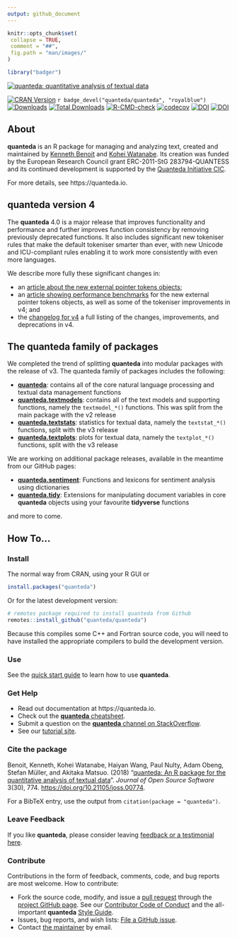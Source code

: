 ```yaml
---
output: github_document
---
```


```r
knitr::opts_chunk$set(
 collapse = TRUE,
 comment = "##",
 fig.path = "man/images/"
)
```
```r
library("badger")
```

[![quanteda: quantitative analysis of textual data](https://cdn.rawgit.com/quanteda/quanteda/master/images/quanteda_logo.svg)](http://quanteda.io)

<!-- badges: start -->
[![CRAN Version](https://www.r-pkg.org/badges/version/quanteda)](https://CRAN.R-project.org/package=quanteda)
`r badge_devel("quanteda/quanteda", "royalblue")`
[![Downloads](https://cranlogs.r-pkg.org/badges/quanteda)](https://CRAN.R-project.org/package=quanteda)
[![Total Downloads](https://cranlogs.r-pkg.org/badges/grand-total/quanteda?color=orange)](https://CRAN.R-project.org/package=quanteda)
[![R-CMD-check](https://github.com/quanteda/quanteda/actions/workflows/check-standard.yaml/badge.svg)](https://github.com/quanteda/quanteda/actions/workflows/check-standard.yaml)
[![codecov](https://codecov.io/gh/quanteda/quanteda/branch/master/graph/badge.svg)](https://app.codecov.io/gh/quanteda/quanteda) [![DOI](https://zenodo.org/badge/5424649.svg)](https://zenodo.org/badge/latestdoi/5424649)
[![DOI](http://joss.theoj.org/papers/10.21105/joss.00774/status.svg)](https://doi.org/10.21105/joss.00774)
<!-- badges: end -->

## About


**quanteda** is an R package for managing and analyzing text, created and maintained by [Kenneth Benoit](https://kenbenoit.net) and [Kohei Watanabe](https://blog.koheiw.net/). Its creation was funded by the European Research Council grant ERC-2011-StG 283794-QUANTESS and its continued development is supported by the [Quanteda Initiative CIC](https://quanteda.org).

For more details, see https://quanteda.io.

## **quanteda** version 4

The **quanteda** 4.0 is a major release that improves functionality and performance and further improves function consistency by removing previously deprecated functions.  It also includes significant new tokeniser rules that make the default tokeniser smarter than ever, with new Unicode and ICU-compliant rules enabling it to work more consistently with even more languages.

We describe more fully these significant changes in:

- an [article about the new external pointer tokens objects](https://quanteda.io/articles/pkgdown/tokens_xptr.html);
- an [article showing performance benchmarks](https://quanteda.io/articles/pkgdown/benchmarks_xptr.html) for the new external pointer tokens objects, as well as some of the tokeniser improvements in v4; and
- the [changelog for v4](https://github.com/quanteda/quanteda/blob/master/NEWS.md#quanteda-40) a full listing of the changes, improvements, and deprecations in v4.

## The **quanteda** family of packages

We completed the trend of splitting **quanteda** into modular packages with the release of v3. The quanteda family of packages includes the following:

- [**quanteda**](https://github.com/quanteda/quanteda): contains all of the core natural language processing and textual data management functions
- [**quanteda.textmodels**](https://github.com/quanteda/quanteda.textmodels): contains all of the text models and supporting functions, namely the `textmodel_*()` functions. This was split from the main package with the v2 release
- [**quanteda.textstats**](https://github.com/quanteda/quanteda.textstats): statistics for textual data, namely the `textstat_*()` functions, split with the v3 release
- [**quanteda.textplots**](https://github.com/quanteda/quanteda.textplots): plots for textual data, namely the `textplot_*()` functions, split with the v3 release

We are working on additional package releases, available in the meantime from our GitHub pages:

- [**quanteda.sentiment**](https://github.com/quanteda/quanteda.sentiment): Functions and lexicons for sentiment analysis using dictionaries
- [**quanteda.tidy**](https://github.com/quanteda/quanteda.tidy): Extensions for manipulating document variables in core **quanteda** objects using your favourite **tidyverse** functions

and more to come.

## How To...

### Install

The normal way from CRAN, using your R GUI or 
```r
install.packages("quanteda") 
```

Or for the latest development version:
```r
# remotes package required to install quanteda from Github 
remotes::install_github("quanteda/quanteda") 
```

Because this compiles some C++ and Fortran source code, you will need to have installed the appropriate compilers to build the development version.

### Use

See the [quick start guide](https://quanteda.io/articles/pkgdown/quickstart.html) to learn how to use **quanteda**.

### Get Help

* Read out documentation at https://quanteda.io.
* Check out the [**quanteda** cheatsheet](https://github.com/quanteda/quanteda/blob/master/tests/cheatsheet/quanteda-cheatsheet.pdf).
* Submit a question on the [**quanteda** channel on StackOverflow](https://stackoverflow.com/questions/tagged/quanteda).
* See our [tutorial site](https://tutorials.quanteda.io/).

### Cite the package

Benoit, Kenneth, Kohei Watanabe, Haiyan Wang, Paul Nulty, Adam Obeng, Stefan Müller, and Akitaka Matsuo. (2018) "[quanteda: An R package for the quantitative analysis of textual data](https://www.theoj.org/joss-papers/joss.00774/10.21105.joss.00774.pdf)". _Journal of Open Source Software_ 3(30), 774. [https://doi.org/10.21105/joss.00774](https://doi.org/10.21105/joss.00774).

For a BibTeX entry, use the output from `citation(package = "quanteda")`.

### Leave Feedback

If you like **quanteda**, please consider leaving [feedback or a testimonial here](https://github.com/quanteda/quanteda/issues/461).

### Contribute

Contributions in the form of feedback, comments, code, and bug reports are most welcome. How to contribute:

* Fork the source code, modify, and issue a [pull request](https://help.github.com/articles/creating-a-pull-request-from-a-fork/) through the [project GitHub page](https://github.com/quanteda/quanteda). See our [Contributor Code of Conduct](https://github.com/quanteda/quanteda/blob/master/CONDUCT.md) and the all-important **quanteda** [Style Guide](https://github.com/quanteda/quanteda/wiki/Style-guide).
* Issues, bug reports, and wish lists: [File a GitHub issue](https://github.com/quanteda/quanteda/issues).
* Contact [the maintainer](mailto:kbenoit@lse.ac.uk) by email.
